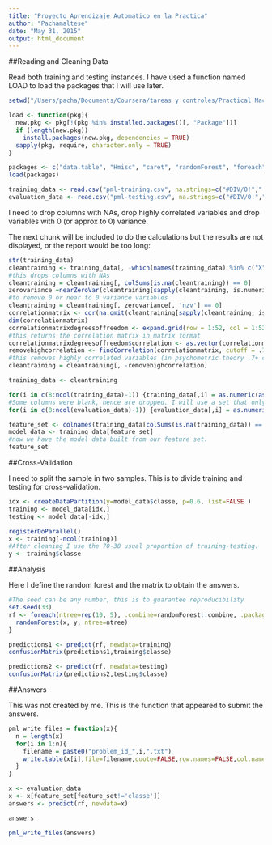```yaml
---
title: "Proyecto Aprendizaje Automatico en la Practica"
author: "Pachamaltese"
date: "May 31, 2015"
output: html_document
---
```


##Reading and Cleaning Data

Read both training and testing instances. I have used a function named LOAD to load the packages that I will use later.
```r
setwd("/Users/pacha/Documents/Coursera/tareas y controles/Practical Machine Learning/proyecto")

load <- function(pkg){
  new.pkg <- pkg[!(pkg %in% installed.packages()[, "Package"])]
  if (length(new.pkg))
    install.packages(new.pkg, dependencies = TRUE)
  sapply(pkg, require, character.only = TRUE)
} 

packages <- c("data.table", "Hmisc", "caret", "randomForest", "foreach", "doParallel", "rattle")
load(packages)

training_data <- read.csv("pml-training.csv", na.strings=c("#DIV/0!"," ", "", "NA", "NAs", "NULL"))
evaluation_data <- read.csv("pml-testing.csv", na.strings=c("#DIV/0!"," ", "", "NA", "NAs", "NULL"))
```

I need to drop columns with NAs, drop highly correlated variables and drop variables with 0 (or approx to 0) variance. 

The next chunk will be included to do the calculations but the results are not displayed, or the report would be too long:
```r
str(training_data)
cleantraining <- training_data[, -which(names(training_data) %in% c("X", "user_name", "raw_timestamp_part_1", "raw_timestamp_part_2", "cvtd_timestamp", "new_window", "num_window"))]
#this drops columns with NAs
cleantraining = cleantraining[, colSums(is.na(cleantraining)) == 0] 
zerovariance =nearZeroVar(cleantraining[sapply(cleantraining, is.numeric)], saveMetrics=TRUE)
#to remove 0 or near to 0 variance variables
cleantraining = cleantraining[, zerovariance[, 'nzv'] == 0] 
correlationmatrix <- cor(na.omit(cleantraining[sapply(cleantraining, is.numeric)]))
dim(correlationmatrix)
correlationmatrixdegreesoffreedom <- expand.grid(row = 1:52, col = 1:52)
#this returns the correlation matrix in matrix format
correlationmatrixdegreesoffreedom$correlation <- as.vector(correlationmatrix) 
removehighcorrelation <- findCorrelation(correlationmatrix, cutoff = .7, verbose = TRUE)
#this removes highly correlated variables (in psychometric theory .7+ correlation is a high correlation)
cleantraining = cleantraining[, -removehighcorrelation] 

training_data <- cleantraining

for(i in c(8:ncol(training_data)-1)) {training_data[,i] = as.numeric(as.character(training_data[,i]))}
#Some columns were blank, hence are dropped. I will use a set that only includes complete columns. I also remove user name, timestamps and windows to have a light data set.
for(i in c(8:ncol(evaluation_data)-1)) {evaluation_data[,i] = as.numeric(as.character(evaluation_data[,i]))} 

feature_set <- colnames(training_data[colSums(is.na(training_data)) == 0])[-(1:7)]
model_data <- training_data[feature_set]
#now we have the model data built from our feature set.
feature_set 
```
##Cross-Validation

I need to split the sample in two samples. This is to divide training and testing for cross-validation.
```r
idx <- createDataPartition(y=model_data$classe, p=0.6, list=FALSE )
training <- model_data[idx,]
testing <- model_data[-idx,]

registerDoParallel()
x <- training[-ncol(training)]
#After cleaning I use the 70-30 usual proportion of training-testing.
y <- training$classe 
```

##Analysis

Here I define the random forest and the matrix to obtain the answers.
```r
#The seed can be any number, this is to guarantee reproducibility
set.seed(33) 
rf <- foreach(ntree=rep(10, 5), .combine=randomForest::combine, .packages='randomForest') %dopar% {
  randomForest(x, y, ntree=ntree) 
}

predictions1 <- predict(rf, newdata=training)
confusionMatrix(predictions1,training$classe)

predictions2 <- predict(rf, newdata=testing)
confusionMatrix(predictions2,testing$classe)
```

##Answers

This was not created by me. This is the function that appeared to submit the answers.
```r
pml_write_files = function(x){
  n = length(x)
  for(i in 1:n){
    filename = paste0("problem_id_",i,".txt")
    write.table(x[i],file=filename,quote=FALSE,row.names=FALSE,col.names=FALSE)
  }
}

x <- evaluation_data
x <- x[feature_set[feature_set!='classe']]
answers <- predict(rf, newdata=x)

answers

pml_write_files(answers)
```


